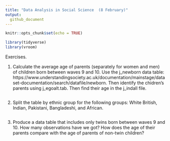 ```yaml
---
title: "Data Analysis in Social Science  (8 February)"
output:
  github_document
---
```


```r
knitr::opts_chunk$set(echo = TRUE)
```

```r
library(tidyverse)
library(vroom)
```


Exercises.

1) Calculate the average age of parents (separately for women and men) of children born between waves 9 and 10. Use the j_newborn data table: https://www.understandingsociety.ac.uk/documentation/mainstage/dataset-documentation/search/datafile/newborn. 
Then identify the chidren's parents using j_egoalt.tab.
Then find their age in the j_indall file.

    ```r

    ```

2) Split the table by ethnic group for the following groups: White British, Indian, Pakistani, Bangladeshi, and African.

    ```r

    ```

3) Produce a data table that includes only twins born between waves 9 and 10. How many observations have we got? How does the age of their parents compare with the age of parents of non-twin children?

    ```r

    ```

